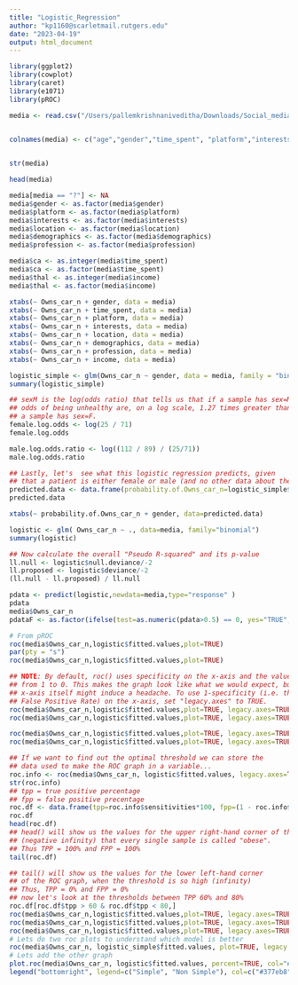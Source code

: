```yaml
---
title: "Logistic_Regression"
author: "kp1160@scarletmail.rutgers.edu"
date: "2023-04-19"
output: html_document
---
```

  
```r
library(ggplot2)
library(cowplot)
library(caret)
library(e1071)
library(pROC)

```


```r
media <- read.csv("/Users/pallemkrishnaniveditha/Downloads/Social_media.csv")
 

colnames(media) <- c("age","gender","time_spent", "platform","interests", "location","demographics","profession", "income","indebt_n", "isHomeOwner","Owns_car_n")


str(media)

head(media) 
```

```r
media[media == "?"] <- NA
media$gender <- as.factor(media$gender)
media$platform <- as.factor(media$platform)
media$interests <- as.factor(media$interests)
media$location <- as.factor(media$location)
media$demographics <- as.factor(media$demographics)
media$profession <- as.factor(media$profession)

media$ca <- as.integer(media$time_spent)
media$ca <- as.factor(media$time_spent)
media$thal <- as.integer(media$income)
media$thal <- as.factor(media$income)
```



```r
xtabs(~ Owns_car_n + gender, data = media)
xtabs(~ Owns_car_n + time_spent, data = media)
xtabs(~ Owns_car_n + platform, data = media)
xtabs(~ Owns_car_n + interests, data = media)
xtabs(~ Owns_car_n + location, data = media)
xtabs(~ Owns_car_n + demographics, data = media)
xtabs(~ Owns_car_n + profession, data = media)
xtabs(~ Owns_car_n + income, data = media)

logistic_simple <- glm(Owns_car_n ~ gender, data = media, family = "binomial")
summary(logistic_simple)

```

```r
## sexM is the log(odds ratio) that tells us that if a sample has sex=M, the
## odds of being unhealthy are, on a log scale, 1.27 times greater than if
## a sample has sex=F.
female.log.odds <- log(25 / 71)
female.log.odds

male.log.odds.ratio <- log((112 / 89) / (25/71))
male.log.odds.ratio
```

```r
## Lastly, let's  see what this logistic regression predicts, given
## that a patient is either female or male (and no other data about them).
predicted.data <- data.frame(probability.of.Owns_car_n=logistic_simple$fitted.values,gender=media$gender)
predicted.data
```

```r
xtabs(~ probability.of.Owns_car_n + gender, data=predicted.data)

logistic <- glm( Owns_car_n ~ ., data=media, family="binomial")
summary(logistic)
```

```r
## Now calculate the overall "Pseudo R-squared" and its p-value
ll.null <- logistic$null.deviance/-2
ll.proposed <- logistic$deviance/-2
(ll.null - ll.proposed) / ll.null
```

```r
pdata <- predict(logistic,newdata=media,type="response" )
pdata
media$Owns_car_n
pdataF <- as.factor(ifelse(test=as.numeric(pdata>0.5) == 0, yes="TRUE", no="FALSE"))


```

```r


# From pROC
roc(media$Owns_car_n,logistic$fitted.values,plot=TRUE)
par(pty = "s")
roc(media$Owns_car_n,logistic$fitted.values,plot=TRUE)
```

```r
## NOTE: By default, roc() uses specificity on the x-axis and the values range
## from 1 to 0. This makes the graph look like what we would expect, but the
## x-axis itself might induce a headache. To use 1-specificity (i.e. the
## False Positive Rate) on the x-axis, set "legacy.axes" to TRUE.
roc(media$Owns_car_n,logistic$fitted.values,plot=TRUE, legacy.axes=TRUE)
roc(media$Owns_car_n,logistic$fitted.values,plot=TRUE, legacy.axes=TRUE, xlab="False Positive Percentage", ylab="True Postive Percentage")

roc(media$Owns_car_n,logistic$fitted.values,plot=TRUE, legacy.axes=TRUE, xlab="False Positive Percentage", ylab="True Postive Percentage", col="#377eb8", lwd=4)
roc(media$Owns_car_n,logistic$fitted.values,plot=TRUE, legacy.axes=TRUE, xlab="False Positive Percentage", ylab="True Postive Percentage", col="#377eb8", lwd=4)
```

```r
## If we want to find out the optimal threshold we can store the
## data used to make the ROC graph in a variable...
roc.info <- roc(media$Owns_car_n, logistic$fitted.values, legacy.axes=TRUE)
str(roc.info)
## tpp = true positive percentage
## fpp = false positive precentage
roc.df <- data.frame(tpp=roc.info$sensitivities*100, fpp=(1 - roc.info$specificities)*100,thresholds=roc.info$thresholds)
roc.df
head(roc.df) 
## head() will show us the values for the upper right-hand corner of the ROC graph, when the threshold is so low
## (negative infinity) that every single sample is called "obese".
## Thus TPP = 100% and FPP = 100%
tail(roc.df)
```

```r
## tail() will show us the values for the lower left-hand corner
## of the ROC graph, when the threshold is so high (infinity)
## Thus, TPP = 0% and FPP = 0%
## now let's look at the thresholds between TPP 60% and 80%
roc.df[roc.df$tpp > 60 & roc.df$tpp < 80,]
roc(media$Owns_car_n,logistic$fitted.values,plot=TRUE, legacy.axes=TRUE, xlab="False Positive Percentage", ylab="True Postive Percentage", col="#377eb8", lwd=4, percent=TRUE)
roc(media$Owns_car_n,logistic$fitted.values,plot=TRUE, legacy.axes=TRUE, xlab="False Positive Percentage", ylab="True Postive Percentage", col="#377eb8", lwd=4, percent=TRUE, print.auc=TRUE)
roc(media$Owns_car_n,logistic$fitted.values,plot=TRUE, legacy.axes=TRUE, xlab="False Positive Percentage", ylab="True Postive Percentage", col="#377eb8", lwd=4, percent=TRUE, print.auc=TRUE, partial.auc=c(100, 90), auc.polygon = TRUE, auc.polygon.col = "#377eb822", print.auc.x=45)
# Lets do two roc plots to understand which model is better
roc(media$Owns_car_n, logistic_simple$fitted.values, plot=TRUE, legacy.axes=TRUE, percent=TRUE, xlab="False Positive Percentage", ylab="True Postive Percentage", col="#377eb8", lwd=4, print.auc=TRUE)
# Lets add the other graph
plot.roc(media$Owns_car_n, logistic$fitted.values, percent=TRUE, col="#4daf4a", lwd=4, print.auc=TRUE, add=TRUE, print.auc.y=40)
legend("bottomright", legend=c("Simple", "Non Simple"), col=c("#377eb8", "#4daf4a"), lwd=4) 
```

